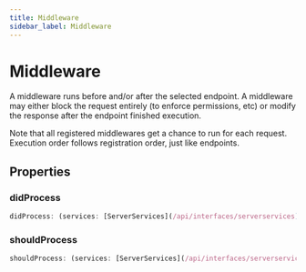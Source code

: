 ```yaml
---
title: Middleware
sidebar_label: Middleware
---
```


# Middleware

A middleware runs before and/or after the selected endpoint. A middleware
may either block the request entirely (to enforce permissions, etc) or modify
the response after the endpoint finished execution.

Note that all registered middlewares get a chance to run for each request.
Execution order follows registration order, just like endpoints.

## Properties

### didProcess

```typescript
didProcess: (services: [ServerServices](/api/interfaces/serverservices)<US>, req: GoatRequest<>, info: ServeHandlerInfo, resp: Response<>) => Promise<Response<>>
```

### shouldProcess

```typescript
shouldProcess: (services: [ServerServices](/api/interfaces/serverservices)<US>, req: GoatRequest<>, info: ServeHandlerInfo) => Promise<Response<>>
```

